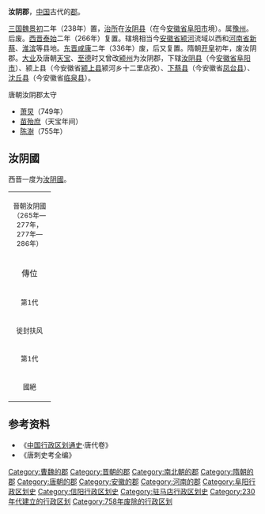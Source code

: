 '''汝阴郡'''，[[中国|中国]]古代的[[郡|郡]]。

[[三国魏|三国魏]][[景初|景初]]二年（238年）置，[[治所|治所]]在[[汝阴县_(秦朝)|汝阴县]]（在今[[安徽省|安徽省]][[阜阳市|阜阳市]]境）。属[[豫州|豫州]]。后废。[[西晋|西晋]][[泰始_(西晋)|泰始]]二年（266年）复置。辖境相当今[[安徽省|安徽省]][[颍河|颍河]]流域以西和[[河南省|河南省]][[新蔡县|新蔡]]、[[淮滨县|淮滨]]等县地。[[东晋|东晋]][[咸康_(东晋)|咸康]]二年（336年）废，后又复置。隋朝[[开皇|开皇]]初年，废汝阴郡。[[大业_(年号)|大业]]及唐朝[[天宝_(唐朝)|天宝]]、[[至德_(唐朝)|至德]]时又曾改[[颍州_(北魏)|颍州]]为汝阴郡，下辖[[汝阴县|汝阴县]]（今[[安徽省|安徽省]][[阜阳市|阜阳市]]）、颍上县（今安徽省[[颍上县|颍上县]]颍河乡十二里店孜）、[[下蔡县|下蔡县]]（今安徽省[[凤台县|凤台县]]）、[[沈丘县|沈丘县]]（今安徽省[[临泉县|临泉县]]）。
;唐朝汝阴郡太守
*[[萧炅|萧炅]]（749年）
*[[苗殆庶|苗殆庶]]（天宝年间）
*[[陈澍|陈澍]]（755年）
== 汝阴國 ==

西晋一度为[[汝阴國|汝阴國]]。
{| cellpadding="4" cellspacing="0" style="margin: 0 0 1em 1em; border:1px solid #cccccc; text-align:center; empty-cells:show; border-collapse:collapse;" border="1"
|-
| align ="center" colspan="6" bgcolor="#1E90FF"| <small>晉朝汝阴國（265年—277年，277年—286年）</small> 
|- bgcolor="#F2F2F2"
| width="70" align ="center"|傳位 || width="70" align ="center"|稱號 || width="70" align ="center"|姓名 || width="75" align ="center"|在位年數 || width="160" align ="center"|在位時間 || width="100" align ="center"|備註
|-
| align ="center"| <small>第1代</small>||<small>汝阴王</small>||<small>[[司馬骏|司馬骏]]</small>||<small>13年</small>||<small>265年—277年</small>||<small>晋宣帝第七子</small>
|-
| align ="center" colspan="6" | <small>徙封扶风</small>
|-
| align ="center"| <small>第1代</small>||<small>汝阴哀王</small>||<small>[[司馬谟|司馬谟]]</small>||<small>10年</small>||<small>277年—286年</small>||<small>晋武帝子</small>
|-
| align ="center" colspan="6" | <small>國絕</small>
|}
== 参考资料 ==
*《[[中国行政区划通史|中国行政区划通史]]·唐代卷》
*《唐刺史考全编》
{{三國行政區劃|nocat}}
{{西晉行政區劃|nocat}}
{{南朝行政區劃|nocat}}
{{隋朝行政區劃|nocat}}
{{DEFAULTSORT:R}}
[[Category:曹魏的郡|Category:曹魏的郡]]
[[Category:晋朝的郡|Category:晋朝的郡]]
[[Category:南北朝的郡|Category:南北朝的郡]]
[[Category:隋朝的郡|Category:隋朝的郡]]
[[Category:唐朝的郡|Category:唐朝的郡]]
[[Category:安徽的郡|Category:安徽的郡]]
[[Category:河南的郡|Category:河南的郡]]
[[Category:阜阳行政区划史|Category:阜阳行政区划史]]
[[Category:信阳行政区划史|Category:信阳行政区划史]]
[[Category:驻马店行政区划史|Category:驻马店行政区划史]]
[[Category:230年代建立的行政区划|Category:230年代建立的行政区划]]
[[Category:758年废除的行政区划|Category:758年废除的行政区划]]